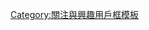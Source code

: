 {{Userbox-r
  |border-c = #000000
  |border-s = 1
  |id-c     = #FFCC00
  |id-s     = 10
  |id-fc    = #FFFF00
  |info-c   = #ffff00
  |info-s   = 10
  |info-fc  = #000000
  |id       = {{lang|ja|さがら<br>総}}
  |info     = 這個用戶是'''[[相樂總]]'''的忠實讀者。
}}
<noinclude>[[Category:關注與興趣用戶框模板]]</noinclude>
[[Category:喜歡相樂總的維基人|{{PAGENAME}}]]